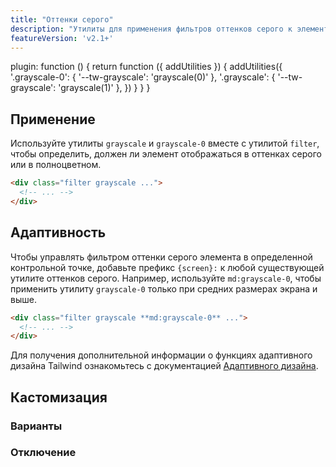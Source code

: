 ```yaml
---
title: "Оттенки серого"
description: "Утилиты для применения фильтров оттенков серого к элементу."
featureVersion: 'v2.1+'
---
```



  plugin: function () {
    return function ({ addUtilities }) {
      addUtilities({
        '.grayscale-0': { '--tw-grayscale': 'grayscale(0)' },
        '.grayscale': { '--tw-grayscale': 'grayscale(1)' },
      })
    }
  }
}

## Применение

Используйте утилиты `grayscale` и `grayscale-0` вместе с утилитой `filter`, чтобы определить, должен ли элемент отображаться в оттенках серого или в полноцветном.

```html
<div class="filter grayscale ...">
  <!-- ... -->
</div>
```

## Адаптивность

Чтобы управлять фильтром оттенки серого элемента в определенной контрольной точке, добавьте префикс `{screen}:` к любой существующей утилите оттенков серого. Например, используйте `md:grayscale-0`, чтобы применить утилиту `grayscale-0` только при средних размерах экрана и выше.

```html
<div class="filter grayscale **md:grayscale-0** ...">
  <!-- ... -->
</div>
```

Для получения дополнительной информации о функциях адаптивного дизайна Tailwind ознакомьтесь с документацией [Адаптивного дизайна](/docs/responsive-design).

## Кастомизация

### Варианты

<Variants plugin="grayscale" name="grayscale" />

### Отключение

<Disabling plugin="grayscale" name="grayscale" />
